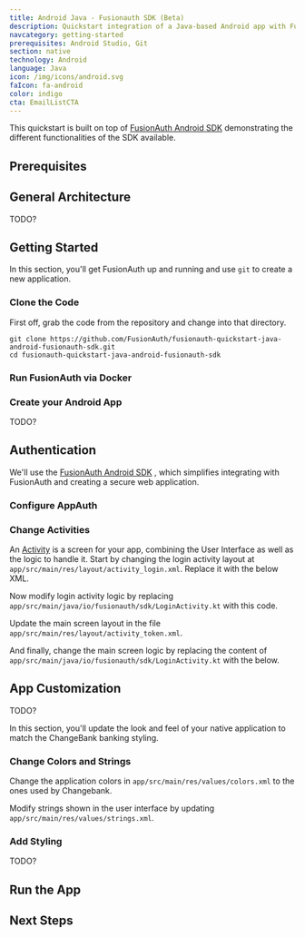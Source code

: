 ```yaml
---
title: Android Java - Fusionauth SDK (Beta)
description: Quickstart integration of a Java-based Android app with FusionAuth Android SDK
navcategory: getting-started
prerequisites: Android Studio, Git
section: native
technology: Android
language: Java
icon: /img/icons/android.svg
faIcon: fa-android
color: indigo
cta: EmailListCTA
---
```


This quickstart is built on top of [FusionAuth Android SDK](/docs/sdks/android-sdk) demonstrating the different functionalities of the SDK available.

<Intro fulltext="an Android app with Java"
    repositoryUrl="https://github.com/FusionAuth/fusionauth-quickstart-java-android-fusionauth-sdk"/>

## Prerequisites

<RemoteContent url="https://raw.githubusercontent.com/FusionAuth/fusionauth-quickstart-java-android-fusionauth-sdk/main/README.md"
    tags="forDocSitePrerequisites" />

## General Architecture

TODO?

<LoginArchitectureWeb/>

## Getting Started

In this section, you'll get FusionAuth up and running and use `git` to create a new application.

### Clone the Code

First off, grab the code from the repository and change into that directory.

```shell
git clone https://github.com/FusionAuth/fusionauth-quickstart-java-android-fusionauth-sdk.git
cd fusionauth-quickstart-java-android-fusionauth-sdk
```

### Run FusionAuth via Docker

<RemoteContent url="https://raw.githubusercontent.com/FusionAuth/fusionauth-quickstart-java-android-fusionauth-sdk/main/README.md"
    tags="forDocSiteDocker" />

### Create your Android App

TODO?

## Authentication

We'll use the [FusionAuth Android SDK](/docs/sdks/android-sdk) , which simplifies integrating with FusionAuth and creating a secure web application.

### Configure AppAuth

<RemoteContent url="https://raw.githubusercontent.com/FusionAuth/fusionauth-android-sdk/main/README.md"
    tags="forDocSiteGettingStarted" />

### Change Activities

An [Activity](https://developer.android.com/guide/components/activities/intro-activities) is a screen for your app, combining the User Interface as well as the logic to handle it. Start by changing the login activity layout at `app/src/main/res/layout/activity_login.xml`. Replace it with the below XML.

<RemoteCode url="https://raw.githubusercontent.com/FusionAuth/fusionauth-quickstart-java-android-fusionauth-sdk/main/app/src/main/res/layout/activity_login.xml"
    lang="xml"/>

Now modify login activity logic by replacing `app/src/main/java/io/fusionauth/sdk/LoginActivity.kt` with this code.

<RemoteCode url="https://raw.githubusercontent.com/FusionAuth/fusionauth-quickstart-java-android-fusionauth-sdk/main/app/src/main/java/io/fusionauth/sdk/LoginActivity.kt"
    lang="kotlin"/>

Update the main screen layout in the file `app/src/main/res/layout/activity_token.xml`.

<RemoteCode url="https://raw.githubusercontent.com/FusionAuth/fusionauth-quickstart-java-android-fusionauth-sdk/main/app/src/main/res/layout/activity_token.xml"
    lang="xml"/>

And finally, change the main screen logic by replacing the content of `app/src/main/java/io/fusionauth/sdk/LoginActivity.kt` with the below.

<RemoteCode url="https://raw.githubusercontent.com/FusionAuth/fusionauth-quickstart-java-android-fusionauth-sdk/main/app/src/main/java/io/fusionauth/sdk/LoginActivity.kt"
    lang="kotlin"/>

## App Customization

TODO?

In this section, you'll update the look and feel of your native application to match the ChangeBank banking styling.

### Change Colors and Strings

Change the application colors in `app/src/main/res/values/colors.xml` to the ones used by Changebank.

<RemoteCode url="https://raw.githubusercontent.com/FusionAuth/fusionauth-quickstart-java-android-fusionauth-sdk/main/app/src/main/res/values/colors.xml"
    lang="xml"/>

Modify strings shown in the user interface by updating `app/src/main/res/values/strings.xml`.

<RemoteCode url="https://raw.githubusercontent.com/FusionAuth/fusionauth-quickstart-java-android-fusionauth-sdk/main/app/src/main/res/values/strings.xml"
    lang="xml"/>

### Add Styling

TODO?

## Run the App

<RemoteContent url="https://raw.githubusercontent.com/FusionAuth/fusionauth-quickstart-java-android-fusionauth-sdk/main/README.md"
    tags="forDocSiteRun" />

## Next Steps

<NextSteps/>
